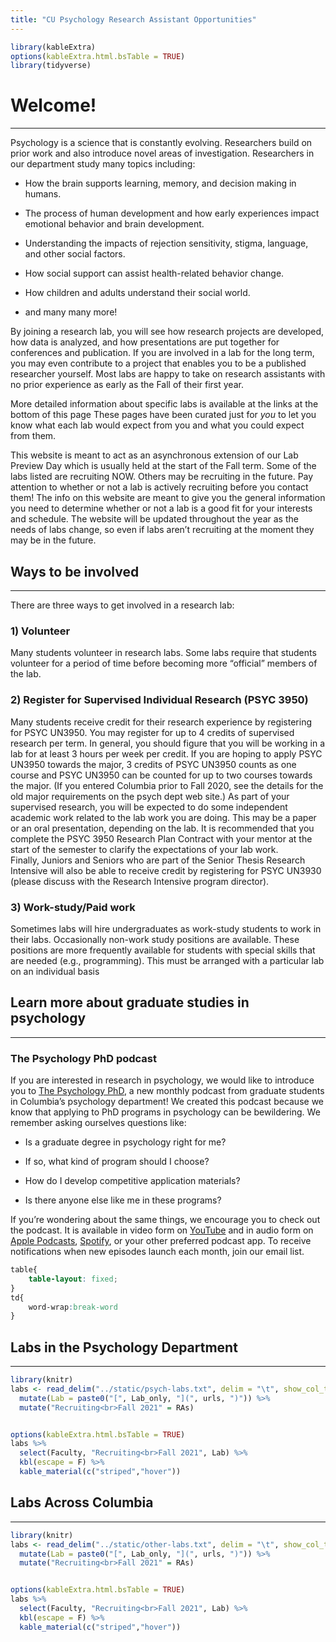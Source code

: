 ```yaml
---
title: "CU Psychology Research Assistant Opportunities"
---
```


```r
library(kableExtra)
options(kableExtra.html.bsTable = TRUE)
library(tidyverse)
```

# Welcome!

***

Psychology is a science that is constantly evolving.  Researchers build on prior work and also introduce novel areas of investigation.  Researchers in our department study many topics including:  

*	How the brain supports learning, memory, and decision making in humans.

* The process of human development and how early experiences impact emotional behavior and brain development.

* Understanding the impacts of rejection sensitivity, stigma, language, and other social factors.

* How social support can assist health-related behavior change.

* How children and adults understand their social world.

* and many many more!

By joining a research lab, you will see how research projects are developed, how data is analyzed, and how presentations are put together for conferences and publication. If you are involved in a lab for the long term, you may even contribute to a project that enables you to be a published researcher yourself.  Most labs are happy to take on research assistants with no prior experience as early as the Fall of their first year.

More detailed information about specific labs is available at the links at the bottom of this page These pages have been curated just for *you* to let you know what each lab would expect from you and what you could expect from them. 

This website is meant to act as an asynchronous extension of our Lab Preview Day which is usually held at the start of the Fall term. Some of the labs listed are recruiting NOW.  Others may be recruiting in the future.  Pay attention to whether or not a lab is actively recruiting before you contact them!  The info on this website are meant to give you the general information you need to determine whether or not a lab is a good fit for your interests and schedule. The website will be updated throughout the year as the needs of labs change, so even if labs aren’t recruiting at the moment they may be in the future.


## Ways to be involved

***
 
There are three ways to get involved in a research lab:
 
### 1) Volunteer
Many students volunteer in research labs.  Some labs require that students volunteer for a period of time before becoming more “official” members of the lab.
 
### 2) Register for Supervised Individual Research (PSYC 3950) 
Many students receive credit for their research experience by registering for PSYC UN3950.  You may register for up to 4 credits of supervised research per term.  In general, you should figure that you will be working in a lab for at least 3 hours per week per credit. If you are hoping to apply PSYC UN3950 towards the major, 3 credits of PSYC UN3950 counts as one course and PSYC UN3950 can be counted for up to two courses towards the major.  (If you entered Columbia prior to Fall 2020, see the details for the old major requirements on the psych dept web site.)  As part of your supervised research, you will be expected to do some independent academic work related to the lab work you are doing. This may be a paper or an oral presentation, depending on the lab. It is recommended that you complete the PSYC 3950 Research Plan Contract with your mentor at the start of the semester to clarify the expectations of your lab work.  
Finally, Juniors and Seniors who are part of the Senior Thesis Research Intensive will also be able to receive credit by registering for PSYC UN3930 (please discuss with the Research Intensive program director).
 
### 3) Work-study/Paid work 
Sometimes labs will hire undergraduates as work-study students to work in their labs. Occasionally non-work study positions are available.  These positions are more frequently available for students with special skills that are needed (e.g., programming). This must be arranged with a particular lab on an individual basis


## Learn more about graduate studies in psychology

***

### The Psychology PhD podcast

If you are interested in research in psychology, we would like to introduce you to [The Psychology PhD](https://psychology.columbia.edu/podcast), a new monthly podcast from graduate students in Columbia's psychology department! We created this podcast because we know that applying to PhD programs in psychology can be bewildering. We remember asking ourselves questions like:

* Is a graduate degree in psychology right for me?

* If so, what kind of program should I choose?

* How do I develop competitive application materials?

* Is there anyone else like me in these programs?

If you're wondering about the same things, we encourage you to check out the podcast. It is available in video form on [YouTube](https://www.youtube.com/channel/UC4BJwb0pajknglnvdQeG7MQ) and in audio form on [Apple Podcasts](https://podcasts.apple.com/us/podcast/the-psychology-phd/id1569195983), [Spotify](https://open.spotify.com/show/0MJCE1QkqBRRHYjMfaWgwI), or your other preferred podcast app. To receive notifications when new episodes launch each month, join our email list.

```css
table{
    table-layout: fixed;
}
td{
    word-wrap:break-word
}

```

<style>
td{ 
  word-break: break-word;
}
</style>

## Labs in the Psychology Department

***

```r
library(knitr)
labs <- read_delim("../static/psych-labs.txt", delim = "\t", show_col_types = FALSE) %>%
  mutate(Lab = paste0("[", Lab_only, "](", urls, ")")) %>%
  mutate("Recruiting<br>Fall 2021" = RAs)


options(kableExtra.html.bsTable = TRUE)
labs %>%
  select(Faculty, "Recruiting<br>Fall 2021", Lab) %>%
  kbl(escape = F) %>%
  kable_material(c("striped","hover"))

```


## Labs Across Columbia

***

```r
library(knitr)
labs <- read_delim("../static/other-labs.txt", delim = "\t", show_col_types = FALSE) %>%
  mutate(Lab = paste0("[", Lab_only, "](", urls, ")")) %>%
  mutate("Recruiting<br>Fall 2021" = RAs)


options(kableExtra.html.bsTable = TRUE)
labs %>%
  select(Faculty, "Recruiting<br>Fall 2021", Lab) %>%
  kbl(escape = F) %>%
  kable_material(c("striped","hover"))
```
